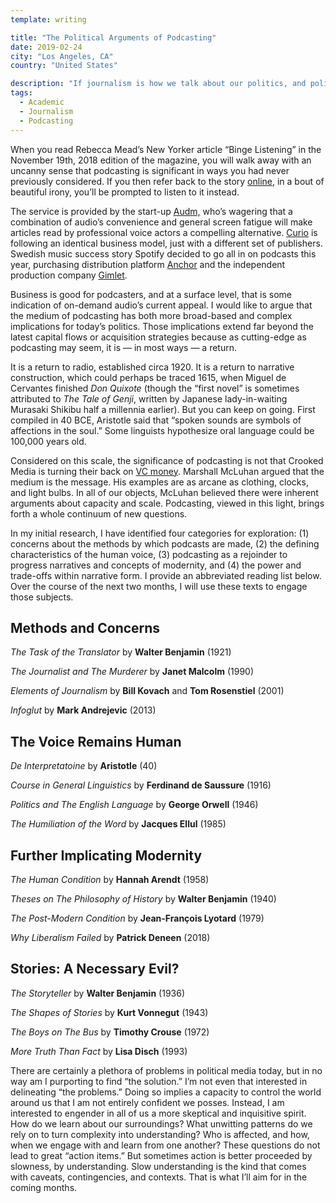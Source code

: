 ```yaml
---
template: writing

title: "The Political Arguments of Podcasting"
date: 2019-02-24
city: "Los Angeles, CA"
country: "United States"

description: "If journalism is how we talk about our politics, and political speech is how we situate ourselves in the world, what does the recent explosion of podcasts say about the current day?"
tags:
  - Academic
  - Journalism
  - Podcasting
---
```


When you read Rebecca Mead’s New Yorker article “Binge Listening” in the November 19th, 2018 edition of the magazine, you will walk away with an uncanny sense that podcasting is significant in ways you had never previously considered. If you then refer back to the story [online,](https://www.newyorker.com/magazine/2018/11/19/how-podcasts-became-a-seductive-and-sometimes-slippery-mode-of-storytelling) in a bout of beautiful irony, you’ll be prompted to listen to it instead.

The service is provided by the start-up [Audm,](https://techcrunch.com/2017/07/14/audm-turns-long-form-print-journalism-into-professionally-narrated-digital-audio/) who’s wagering that a combination of audio’s convenience and general screen fatigue will make articles read by professional voice actors a compelling alternative. [Curio](https://www.curio.io/) is following an identical business model, just with a different set of publishers. Swedish music success story Spotify decided to go all in on podcasts this year, purchasing distribution platform [Anchor](https://techcrunch.com/2019/02/06/spotify-doubles-down-on-podcasts/) and the independent production company [Gimlet](https://www.poynter.org/business-work/2019/spotifys-purchase-of-gimlet-could-change-podcastings-future/).

Business is good for podcasters, and at a surface level, that is some indication of on-demand audio’s current appeal. I would like to argue that the medium of podcasting has both more broad-based and complex implications for today’s politics. Those implications extend far beyond the latest capital flows or acquisition strategies because as cutting-edge as podcasting may seem, it is — in most ways — a return.

It is a return to radio, established circa 1920. It is a return to narrative construction, which could perhaps be traced 1615, when Miguel de Cervantes finished _Don Quixote_ (though the “first novel” is sometimes attributed to _The Tale of Genji_, written by Japanese lady-in-waiting Murasaki Shikibu half a millennia earlier). But you can keep on going. First compiled in 40 BCE, Aristotle said that “spoken sounds are symbols of affections in the soul.” Some linguists hypothesize oral language could be 100,000 years old.

Considered on this scale, the significance of podcasting is not that Crooked Media is turning their back on [VC money](https://crooked.com/articles/letter-from-the-editor/). Marshall McLuhan argued that the medium is the message. His examples are as arcane as clothing, clocks, and light bulbs. In all of our objects, McLuhan believed there were inherent arguments about capacity and scale. Podcasting, viewed in this light, brings forth a whole continuum of new questions.

In my initial research, I have identified four categories for exploration: (1) concerns about the methods by which podcasts are made, (2) the defining characteristics of the human voice, (3) podcasting as a rejoinder to progress narratives and concepts of modernity, and (4) the power and trade-offs within narrative form. I provide an abbreviated reading list below. Over the course of the next two months, I will use these texts to engage those subjects.

## Methods and Concerns

_The Task of the Translator_ by **Walter Benjamin** (1921)

_The Journalist and The Murderer_ by **Janet Malcolm** (1990)

_Elements of Journalism_ by **Bill Kovach** and **Tom Rosenstiel** (2001)

_Infoglut_ by **Mark Andrejevic** (2013)

## The Voice Remains Human

_De Interpretatoine_ by **Aristotle** (40)

_Course in General Linguistics_ by **Ferdinand de Saussure** (1916)

_Politics and The English Language_ by **George Orwell** (1946)

_The Humiliation of the Word_ by **Jacques Ellul** (1985)

## Further Implicating Modernity

_The Human Condition_ by **Hannah Arendt** (1958)

_Theses on The Philosophy of History_ by **Walter Benjamin** (1940)

_The Post-Modern Condition_ by **Jean-François Lyotard** (1979)

_Why Liberalism Failed_ by **Patrick Deneen** (2018)

## Stories: A Necessary Evil?

_The Storyteller_ by **Walter Benjamin** (1936)

_The Shapes of Stories_ by **Kurt Vonnegut** (1943)

_The Boys on The Bus_ by **Timothy Crouse** (1972)

_More Truth Than Fact_ by **Lisa Disch** (1993)

There are certainly a plethora of problems in political media today, but in no way am I purporting to find “the solution.” I’m not even that interested in delineating “the problems.” Doing so implies a capacity to control the world around us that I am not entirely confident we posses. Instead, I am interested to engender in all of us a more skeptical and inquisitive spirit. How do we learn about our surroundings? What unwitting patterns do we rely on to turn complexity into understanding? Who is affected, and how, when we engage with and learn from one another? These questions do not lead to great “action items.” But sometimes action is better proceeded by slowness, by understanding. Slow understanding is the kind that comes with caveats, contingencies, and contexts. That is what I’ll aim for in the coming months.
